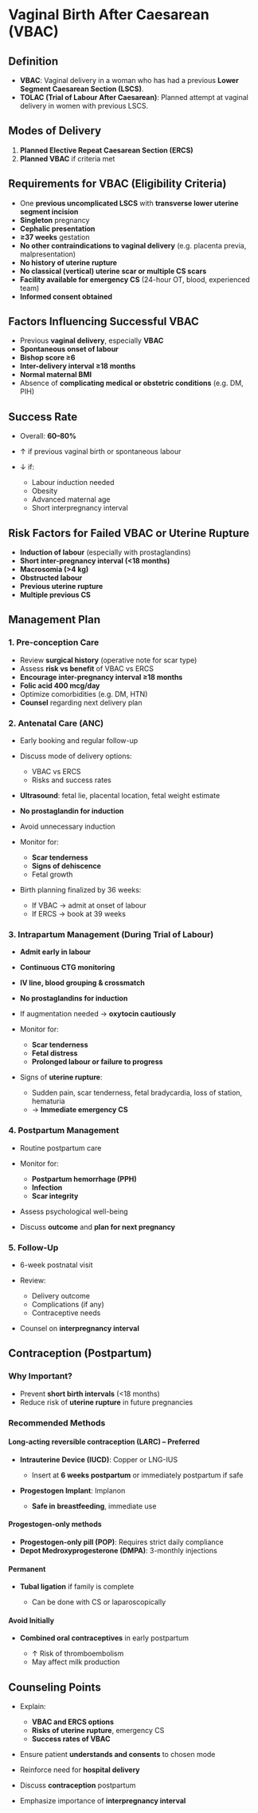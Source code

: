# Vaginal Birth After Caesarean (VBAC)

## Definition

- **VBAC**: Vaginal delivery in a woman who has had a previous **Lower Segment Caesarean Section (LSCS)**.
- **TOLAC (Trial of Labour After Caesarean)**: Planned attempt at vaginal delivery in women with previous LSCS.

## Modes of Delivery

1. **Planned Elective Repeat Caesarean Section (ERCS)**
2. **Planned VBAC** if criteria met

## Requirements for VBAC (Eligibility Criteria)

- One **previous uncomplicated LSCS** with **transverse lower uterine segment incision**
- **Singleton** pregnancy
- **Cephalic presentation**
- **≥37 weeks** gestation
- **No other contraindications to vaginal delivery** (e.g. placenta previa, malpresentation)
- **No history of uterine rupture**
- **No classical (vertical) uterine scar or multiple CS scars**
- **Facility available for emergency CS** (24-hour OT, blood, experienced team)
- **Informed consent obtained**

## Factors Influencing Successful VBAC

- Previous **vaginal delivery**, especially **VBAC**
- **Spontaneous onset of labour**
- **Bishop score ≥6**
- **Inter-delivery interval ≥18 months**
- **Normal maternal BMI**
- Absence of **complicating medical or obstetric conditions** (e.g. DM, PIH)

## Success Rate

- Overall: **60–80%**
- ↑ if previous vaginal birth or spontaneous labour
- ↓ if:

  - Labour induction needed
  - Obesity
  - Advanced maternal age
  - Short interpregnancy interval

## Risk Factors for Failed VBAC or Uterine Rupture

- **Induction of labour** (especially with prostaglandins)
- **Short inter-pregnancy interval (\<18 months)**
- **Macrosomia (>4 kg)**
- **Obstructed labour**
- **Previous uterine rupture**
- **Multiple previous CS**

## Management Plan

### 1. Pre-conception Care

- Review **surgical history** (operative note for scar type)
- Assess **risk vs benefit** of VBAC vs ERCS
- **Encourage inter-pregnancy interval ≥18 months**
- **Folic acid 400 mcg/day**
- Optimize comorbidities (e.g. DM, HTN)
- **Counsel** regarding next delivery plan

### 2. Antenatal Care (ANC)

- Early booking and regular follow-up
- Discuss mode of delivery options:

  - VBAC vs ERCS
  - Risks and success rates

- **Ultrasound**: fetal lie, placental location, fetal weight estimate
- **No prostaglandin for induction**
- Avoid unnecessary induction
- Monitor for:

  - **Scar tenderness**
  - **Signs of dehiscence**
  - Fetal growth

- Birth planning finalized by 36 weeks:

  - If VBAC → admit at onset of labour
  - If ERCS → book at 39 weeks

### 3. Intrapartum Management (During Trial of Labour)

- **Admit early in labour**
- **Continuous CTG monitoring**
- **IV line, blood grouping & crossmatch**
- **No prostaglandins for induction**
- If augmentation needed → **oxytocin cautiously**
- Monitor for:

  - **Scar tenderness**
  - **Fetal distress**
  - **Prolonged labour or failure to progress**

- Signs of **uterine rupture**:

  - Sudden pain, scar tenderness, fetal bradycardia, loss of station, hematuria
  - → **Immediate emergency CS**

### 4. Postpartum Management

- Routine postpartum care
- Monitor for:

  - **Postpartum hemorrhage (PPH)**
  - **Infection**
  - **Scar integrity**

- Assess psychological well-being
- Discuss **outcome** and **plan for next pregnancy**

### 5. Follow-Up

- 6-week postnatal visit
- Review:

  - Delivery outcome
  - Complications (if any)
  - Contraceptive needs

- Counsel on **interpregnancy interval**

## Contraception (Postpartum)

### Why Important?

- Prevent **short birth intervals** (\<18 months)
- Reduce risk of **uterine rupture** in future pregnancies

### Recommended Methods

#### Long-acting reversible contraception (LARC) – Preferred

- **Intrauterine Device (IUCD)**: Copper or LNG-IUS

  - Insert at **6 weeks postpartum** or immediately postpartum if safe

- **Progestogen Implant**: Implanon

  - **Safe in breastfeeding**, immediate use

#### Progestogen-only methods

- **Progestogen-only pill (POP)**: Requires strict daily compliance
- **Depot Medroxyprogesterone (DMPA)**: 3-monthly injections

#### Permanent

- **Tubal ligation** if family is complete

  - Can be done with CS or laparoscopically

#### Avoid Initially

- **Combined oral contraceptives** in early postpartum

  - ↑ Risk of thromboembolism
  - May affect milk production

## Counseling Points

- Explain:

  - **VBAC and ERCS options**
  - **Risks of uterine rupture**, emergency CS
  - **Success rates of VBAC**

- Ensure patient **understands and consents** to chosen mode
- Reinforce need for **hospital delivery**
- Discuss **contraception** postpartum
- Emphasize importance of **interpregnancy interval**
